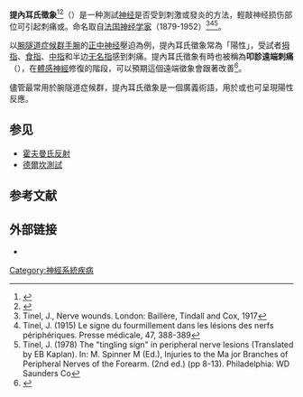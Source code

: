 {{NoteTA|G1=ME}}
{{medical}}
{{Infobox Disease
 | Image          = Gray422.png
 | Caption        = 手腕横断面示意圖。图片中心較大的黄点為[[正中神经|正中神经]]，較小者為{{le|尺神經|Ulnar nerve}}。
 | field           = [[復健醫學|復健醫學]]、[[神經內科|神經內科]]、[[整形外科|整形外科]]
 | DiseasesDB     = 2156
 | ICD10          = {{ICD10|G|56|0|g|56}}
 | ICD9           = {{ICD9|354.0}}
 | ICDO           =
 | OMIM           = 115430
 | MedlinePlus    = 000433
 | eMedicineSubj  = orthoped
 | eMedicineTopic = 455
 | eMedicine_mult = {{eMedicine2|pmr|21}} {{eMedicine2|emerg|83}} {{eMedicine2|radio|135}}
 | MeshID         = D002349
}}
'''提內耳氏徵象'''<ref>{{cite web |title=【范姜治澐醫師】淺談腕隧道症候群 |url=https://tw.wen8health.com/article/446 |website=wen8health健康新聞網 |accessdate=2020-05-14 |archive-date=2021-02-27 |archive-url=https://web.archive.org/web/20210227153543/https://tw.wen8health.com/article/446 |dead-url=no }}</ref><ref>{{cite web |title=晚上配戴手腕托加上電針灸治療可以有效改善腕管綜合症患者的症狀嗎？ |url=https://www.hkiim.cuhk.edu.hk/ceim/tc/synopsis/detail/acupuncture-and-related-therapies/208 |website=香港中文大學醫學院 |accessdate=2020-05-14 |archive-date=2020-09-20 |archive-url=https://web.archive.org/web/20200920212532/https://www.hkiim.cuhk.edu.hk/ceim/tc/synopsis/detail/acupuncture-and-related-therapies/208 |dead-url=no }}</ref>（{{Lang-en|Tinel sign}}）是一种測試[[神经|神经]]是否受到刺激或發炎的方法，{{Le|叩診|Percussion (medicine)}}輕敲神经损伤部位可引起刺痛或{{tsl|en|Paresthesia|感覺異常}}。命名取自[[法国|法国]][[神经学家|神经学家]]{{le|朱爾斯·提內耳|Jules Tinel}}（1879-1952）<ref>Tinel, J., Nerve wounds. London: Baillère, Tindall and Cox, 1917</ref><ref>Tinel, J. (1915) Le signe du fourmillement dans les lésions des nerfs périphériques. Presse médicale, 47, 388-389</ref><ref>Tinel, J. (1978) The "tingling sign" in peripheral nerve lesions (Translated by EB Kaplan). In: M. Spinner M (Ed.), Injuries to the Ma jor Branches of Peripheral Nerves of the Forearm. (2nd ed.) (pp 8-13). Philadelphia: WD Saunders Co</ref>。

以[[腕隧道症候群|腕隧道症候群]][[手腕|手腕]]的[[正中神经|正中神经]]壓迫為例，提內耳氏徵象常為「陽性」，受試者[[拇指|拇指]]、[[食指|食指]]、[[中指|中指]]和半边[[无名指|无名指]]感到刺痛。提內耳氏徵象有時也被稱為'''叩診遠端刺痛'''（{{lang|en|Distal tingling on percussion}}），在[[體感|體感神經]]修復的階段，可以預期這個遠端徵象會跟著改善<ref>{{cite journal|title=At which stage of sensory recovery can a tingling sign be expected? a review and proposal for standardization and grading|pages=298–308|issn=0894-1130|journal=Journal of Hand Therapy: Official Journal of the American Society of Hand Therapists|volume=12|issue=4|date=1999-10|url=https://www.ncbi.nlm.nih.gov/pubmed/10622196|accessdate=2019-02-13|author=C. Spicher, G. Kohut, J. Miauton|pmid=10622196|archive-date=2014-01-02|archive-url=https://web.archive.org/web/20140102122713/http://www.ncbi.nlm.nih.gov/pubmed/10622196|dead-url=no}}<!-- Spicher, C., Kohut, G. & Miauton,  J. At which stage of sensory recovery can a tingling sign be expected? A review and proposal for standardization and grading. J Hand Ther, 1999, 12:298-308--></ref>。

儘管最常用於腕隧道症候群，提內耳氏徵象是一個廣義術語，用於{{le|跗隧道症候群|Tarsal tunnel syndrome}}或{{le|肘隧道症候群|Cubital tunnel syndrome}}也可呈現陽性反應。

==参见==
* [[霍夫曼氏反射|霍夫曼氏反射]]
* [[德爾坎測試|德爾坎測試]]

==参考文献==
{{reflist}}

==外部链接==
*{{WhoNamedIt|synd|3740}}

{{Medical records and physical exam}}

[[Category:神經系統疾病|Category:神經系統疾病]]